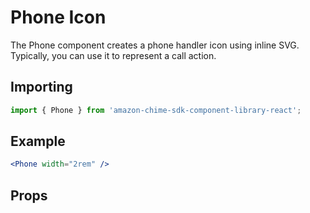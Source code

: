 

# Phone Icon

The Phone component creates a phone handler icon using inline SVG. Typically, you can use it to represent a call action.

## Importing

```javascript
import { Phone } from 'amazon-chime-sdk-component-library-react';
```

## Example

<ThemeProvider theme={lightTheme}>
  <GlobalStyles />
  <Preview>
    <Phone width="2rem" />
  </Preview>
</ThemeProvider>

```jsx
<Phone width="2rem" />
```

## Props

<Props of={Phone} />
